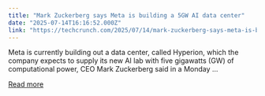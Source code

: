 ```yaml
---
title: "Mark Zuckerberg says Meta is building a 5GW AI data center"
date: "2025-07-14T16:16:52.000Z"
link: "https://techcrunch.com/2025/07/14/mark-zuckerberg-says-meta-is-building-a-5gw-ai-data-center/"
---
```


Meta is currently building out a data center, called Hyperion, which the company expects to supply its new AI lab with five gigawatts (GW) of computational power, CEO Mark Zuckerberg said in a Monday ...

[Read more](https://techcrunch.com/2025/07/14/mark-zuckerberg-says-meta-is-building-a-5gw-ai-data-center/)
